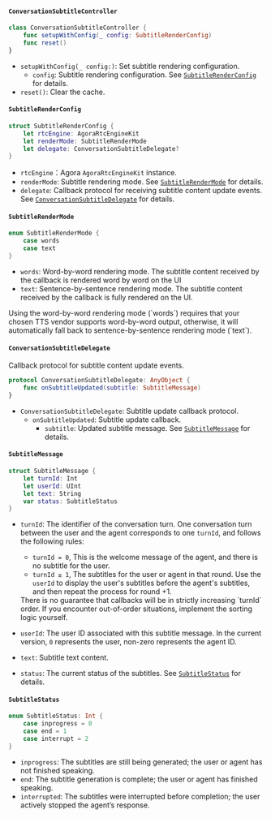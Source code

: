 <PlatformWrapper platform="ios, macos">

#### `ConversationSubtitleController` 

```swift
class ConversationSubtitleController {
    func setupWithConfig(_ config: SubtitleRenderConfig)
    func reset()
}
```

- `setupWithConfig(_ config:)`: Set subtitle rendering configuration.
    - `config`: Subtitle rendering configuration. See [`SubtitleRenderConfig`](#subtitlerenderconfig) for details.
- `reset()`: Clear the cache.

#### `SubtitleRenderConfig`

```swift
struct SubtitleRenderConfig {
    let rtcEngine: AgoraRtcEngineKit
    let renderMode: SubtitleRenderMode
    let delegate: ConversationSubtitleDelegate?
}
```

- `rtcEngine`：Agora `AgoraRtcEngineKit` instance.
- `renderMode`: Subtitle rendering mode. See [`SubtitleRenderMode`](#subtitlerendermode) for details.
- `delegate`: Callback protocol for receiving subtitle content update events. See [`ConversationSubtitleDelegate`](#conversationsubtitledelegate) for details.

#### `SubtitleRenderMode`

```swift
enum SubtitleRenderMode {
    case words
    case text
}
```
- `words`: Word-by-word rendering mode. The subtitle content received by the callback is rendered word by word on the UI
- `text`: Sentence-by-sentence rendering mode. The subtitle content received by the callback is fully rendered on the UI.

<Admonition type="caution"> 
Using the word-by-word rendering mode (`words`) requires that your chosen TTS vendor supports word-by-word output, otherwise, it will automatically fall back to sentence-by-sentence rendering mode (`text`). 
</Admonition>

#### `ConversationSubtitleDelegate`

Callback protocol for subtitle content update events.

```swift
protocol ConversationSubtitleDelegate: AnyObject {
    func onSubtitleUpdated(subtitle: SubtitleMessage)
}
```

- `ConversationSubtitleDelegate`: Subtitle update callback protocol.
    - `onSubtitleUpdated`: Subtitle update callback.
        - `subtitle`: Updated subtitle message. See [`SubtitleMessage`](#subtitlemessage) for details.

#### `SubtitleMessage`

```swift
struct SubtitleMessage {
    let turnId: Int
    let userId: UInt
    let text: String
    var status: SubtitleStatus
}
```

- `turnId`: The identifier of the conversation turn. One conversation turn between the user and the agent corresponds to one `turnId`, and follows the following rules:
    - `turnId = 0`, This is the welcome message of the agent, and there is no subtitle for the user.
    - `turnId ≥ 1`, The subtitles for the user or agent in that round. Use the `userId` to display the user's subtitles before the agent's subtitles, and then repeat the process for round +1.

    <Admonition type="caution">
    There is no guarantee that callbacks will be in strictly increasing `turnId` order. If you encounter out-of-order situations, implement the sorting logic yourself.
    </Admonition>

- `userId`: The user ID associated with this subtitle message. In the current version, `0` represents the user, non-zero represents the agent ID.
- `text`: Subtitle text content.
- `status`: The current status of the subtitles. See [`SubtitleStatus`](#subtitlestatus) for details.

####  `SubtitleStatus`

```swift
enum SubtitleStatus: Int {
    case inprogress = 0
    case end = 1
    case interrupt = 2
}
```

- `inprogress`: The subtitles are still being generated; the user or agent has not finished speaking.
- `end`: The subtitle generation is complete; the user or agent has finished speaking.
- `interrupted`: The subtitles were interrupted before completion; the user actively stopped the agent’s response.

</PlatformWrapper>